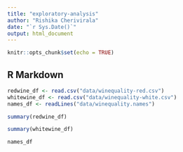 ```yaml
---
title: "exploratory-analysis"
author: "Rishika Cherivirala"
date: "`r Sys.Date()`"
output: html_document
---
```


```r
knitr::opts_chunk$set(echo = TRUE)
```

## R Markdown

```r
redwine_df <- read.csv("data/winequality-red.csv")
whitewine_df <- read.csv("data/winequality-white.csv")
names_df <- readLines("data/winequality.names")
```


```r
summary(redwine_df)

```
```r
summary(whitewine_df)
```
```r
names_df
```

